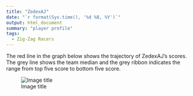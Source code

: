 ```yaml
---
title: "ZedexAJ"
date: "`r format(Sys.time(), '%d %B, %Y')`"
output: html_document
summary: "player profile"
tags:
  - Zig-Zag Racers
---
```


The red line in the graph below shows the trajectory of ZedexAJ's scores. The grey line shows the team median and the grey ribbon indicates the range from top five score to bottom five score.

![Image title](ZedexAJ.jpg)

